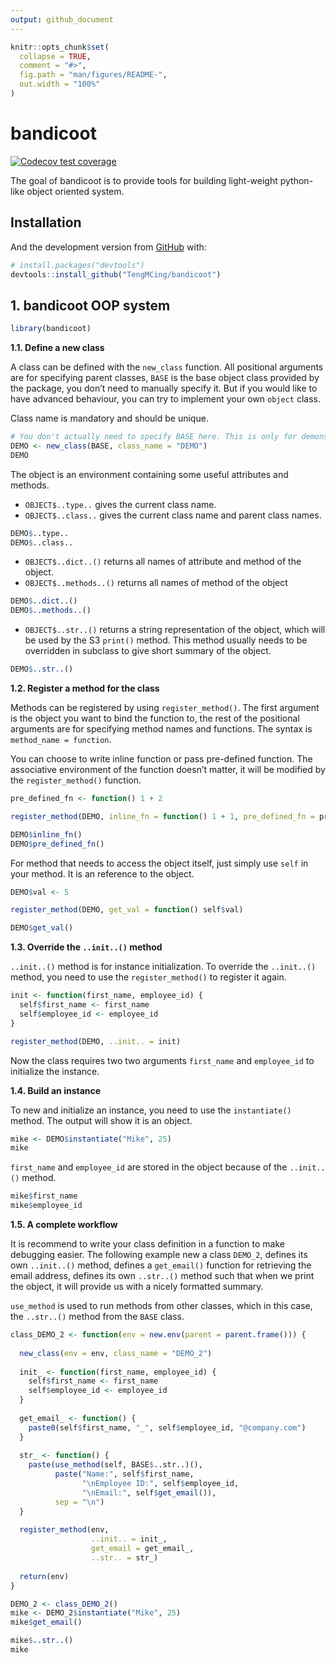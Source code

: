 ```yaml
---
output: github_document
---
```


<!-- README.md is generated from README.Rmd. Please edit that file -->

```r
knitr::opts_chunk$set(
  collapse = TRUE,
  comment = "#>",
  fig.path = "man/figures/README-",
  out.width = "100%"
)
```

# bandicoot

<!-- badges: start -->
[![Codecov test coverage](https://codecov.io/gh/TengMCing/bandicoot/branch/master/graph/badge.svg)](https://app.codecov.io/gh/TengMCing/bandicoot?branch=master)
<!-- badges: end -->

The goal of bandicoot is to provide tools for building light-weight python-like object oriented system.

## Installation

And the development version from [GitHub](https://github.com/) with:

``` r
# install.packages("devtools")
devtools::install_github("TengMCing/bandicoot")
```

## 1. bandicoot OOP system

```r
library(bandicoot)
```


**1.1. Define a new class**

A class can be defined with the `new_class` function. All positional arguments are for specifying parent classes, `BASE` is the base object class provided by the package, you don't need to manually specify it. But if you would like to have advanced behaviour, you can try to implement your own `object` class.  

Class name is mandatory and should be unique. 

```r
# You don't actually need to specify BASE here. This is only for demonstration.
DEMO <- new_class(BASE, class_name = "DEMO")
DEMO
```

The object is an environment containing some useful attributes and methods.

- `OBJECT$..type..` gives the current class name.
- `OBJECT$..class..` gives the current class name and parent class names.

```r
DEMO$..type..
DEMO$..class..
```

- `OBJECT$..dict..()` returns all names of attribute and method of the object.
- `OBJECT$..methods..()` returns all names of method of the object


```r
DEMO$..dict..()
DEMO$..methods..()
```

- `OBJECT$..str..()` returns a string representation of the object, which will be used by the S3 `print()` method. This method usually needs to be overridden in subclass to give short summary of the object. 

```r
DEMO$..str..()
```


**1.2. Register a method for the class**

Methods can be registered by using `register_method()`. The first argument is the object you want to bind the function to, the rest of the positional arguments are for specifying method names and functions. The syntax is `method_name = function`.

You can choose to write inline function or pass pre-defined function. The associative environment of the function doesn't matter, it will be modified by the `register_method()` function. 

```r
pre_defined_fn <- function() 1 + 2

register_method(DEMO, inline_fn = function() 1 + 1, pre_defined_fn = pre_defined_fn)

DEMO$inline_fn()
DEMO$pre_defined_fn()
```

For method that needs to access the object itself, just simply use `self` in your method. It is an reference to the object. 

```r
DEMO$val <- 5

register_method(DEMO, get_val = function() self$val)

DEMO$get_val()
```

**1.3. Override the `..init..()` method**

`..init..()` method is for instance initialization. To override the `..init..()` method, you need to use the `register_method()` to register it again.

```r
init <- function(first_name, employee_id) {
  self$first_name <- first_name
  self$employee_id <- employee_id
}

register_method(DEMO, ..init.. = init)
```

Now the class requires two two arguments `first_name` and `employee_id` to initialize the instance.

**1.4. Build an instance**

To new and initialize an instance, you need to use the `instantiate()` method. The output will show it is an object.

```r
mike <- DEMO$instantiate("Mike", 25)
mike
```

`first_name` and `employee_id` are stored in the object because of the `..init..()` method.

```r
mike$first_name
mike$employee_id
```


**1.5. A complete workflow**

It is recommend to write your class definition in a function to make debugging easier. The following example new a class `DEMO_2`, defines its own `..init..()` method, defines a `get_email()` function for retrieving the email address, defines its own `..str..()` method such that when we print the object, it will provide us with a nicely formatted summary.

`use_method` is used to run methods from other classes, which in this case, the `..str..()` method from the `BASE` class.

```r
class_DEMO_2 <- function(env = new.env(parent = parent.frame())) {
  
  new_class(env = env, class_name = "DEMO_2")
  
  init_ <- function(first_name, employee_id) {
    self$first_name <- first_name
    self$employee_id <- employee_id
  }
  
  get_email_ <- function() {
    paste0(self$first_name, "_", self$employee_id, "@company.com")
  }
  
  str_ <- function() {
    paste(use_method(self, BASE$..str..)(), 
          paste("Name:", self$first_name,
                "\nEmployee ID:", self$employee_id,
                "\nEmail:", self$get_email()), 
          sep = "\n")
  }
  
  register_method(env,
                  ..init.. = init_,
                  get_email = get_email_,
                  ..str.. = str_)
  
  return(env)
}
```


```r
DEMO_2 <- class_DEMO_2()
mike <- DEMO_2$instantiate("Mike", 25)
mike$get_email()
```

```r
mike$..str..()
mike
```


